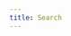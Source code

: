 ```yaml
---
title: Search
---
```


<div class="search-container">
  <div id="quarto-search"></div>
</div>

<script>
document.addEventListener('DOMContentLoaded', function() {
  const searchElement = document.getElementById('quarto-search');
  if (window.quartoSearchManager) {
    window.quartoSearchManager.init({ 
      searchElement: searchElement,
      lunrOptions: {}, 
      resultsOptions: {}
    });
  }
});
</script>

<style>
.search-container {
  padding: 2rem 0;
}
</style>
